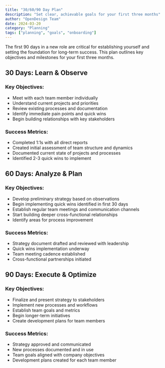 ```yaml
---
title: "30/60/90 Day Plan"
description: "Set clear, achievable goals for your first three months"
author: "OpenDesign Team"
date: 2024-03-20
category: "Planning"
tags: ["planning", "goals", "onboarding"]
---
```


The first 90 days in a new role are critical for establishing yourself and setting the foundation for long-term success. This plan outlines key objectives and milestones for your first three months.

## 30 Days: Learn & Observe

### Key Objectives:
- Meet with each team member individually
- Understand current projects and priorities
- Review existing processes and documentation
- Identify immediate pain points and quick wins
- Begin building relationships with key stakeholders

### Success Metrics:
- Completed 1:1s with all direct reports
- Created initial assessment of team structure and dynamics
- Documented current state of projects and processes
- Identified 2-3 quick wins to implement

## 60 Days: Analyze & Plan

### Key Objectives:
- Develop preliminary strategy based on observations
- Begin implementing quick wins identified in first 30 days
- Establish regular team meetings and communication channels
- Start building deeper cross-functional relationships
- Identify areas for process improvement

### Success Metrics:
- Strategy document drafted and reviewed with leadership
- Quick wins implementation underway
- Team meeting cadence established
- Cross-functional partnerships initiated

## 90 Days: Execute & Optimize

### Key Objectives:
- Finalize and present strategy to stakeholders
- Implement new processes and workflows
- Establish team goals and metrics
- Begin longer-term initiatives
- Create development plans for team members

### Success Metrics:
- Strategy approved and communicated
- New processes documented and in use
- Team goals aligned with company objectives
- Development plans created for each team member